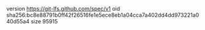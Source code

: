 version https://git-lfs.github.com/spec/v1
oid sha256:bc8e88791b0ff42f26516fe1e5ece8eb1a04cca7a402dd4dd973221a040d55a4
size 95915
